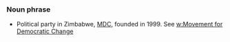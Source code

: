 ===Noun phrase===
*Political party in Zimbabwe, [[MDC]], founded in 1999. See [[w:Movement for Democratic Change]]
